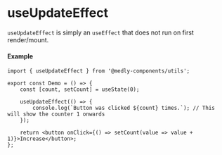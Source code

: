 
<Meta title="Utils/Hooks/useUpdateEffect" />

# useUpdateEffect

`useUpdateEffect` is simply an `useEffect` that does not run on first render/mount.

#### Example

```tsx
import { useUpdateEffect } from '@medly-components/utils';

export const Demo = () => {
    const [count, setCount] = useState(0);

    useUpdateEffect(() => {
        console.log(`Button was clicked ${count} times.`); // This will show the counter 1 onwards
    });

    return <button onClick={() => setCount(value => value + 1)}>Increase</button>;
};
```
